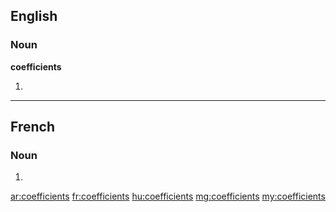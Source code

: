 ==English==

===Noun===
'''coefficients'''

# {{plural of|[[coefficient]]}}

----

==French==

===Noun===
{{infl|fr|plural}} {{m|p}}

# {{plural of|coefficient|lang=fr}}

[[ar:coefficients]]
[[fr:coefficients]]
[[hu:coefficients]]
[[mg:coefficients]]
[[my:coefficients]]